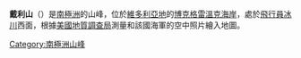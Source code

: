 {{Coord|73|42|S|164|45|E|source:GNIS|display=title}}

'''戴利山'''（{{lang-en|Daley Hills}}）是[[南極洲|南極洲]]的山峰，位於[[維多利亞地|維多利亞地]]的[[博克格雷溫克海岸|博克格雷溫克海岸]]，處於[[飛行員冰川|飛行員冰川]]西面，根據[[美國地質調查局|美國地質調查局]]測量和該國海軍的空中照片繪入地圖。

{{DEFAULTSORT:Daley Hills}}
[[Category:南極洲山峰|Category:南極洲山峰]]


{{BorchgrevinkCoast-geo-stub}}
